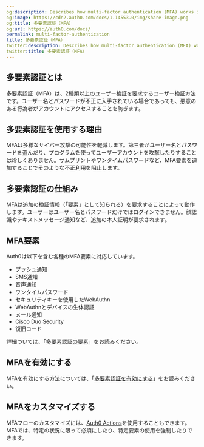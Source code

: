 ```yaml
---
og:description: Describes how multi-factor authentication (MFA) works in Auth0.
og:image: https://cdn2.auth0.com/docs/1.14553.0/img/share-image.png
og:title: 多要素認証（MFA）
og:url: https://auth0.com/docs/
permalink: multi-factor-authentication
title: 多要素認証（MFA）
twitter:description: Describes how multi-factor authentication (MFA) works in Auth0.
twitter:title: 多要素認証（MFA）
---
```


## 多要素認証とは

多要素認証（MFA）は、2種類以上のユーザー検証を要求するユーザー検証方法です。ユーザー名とパスワードが不正に入手されている場合であっても、悪意のある行為者がアカウントにアクセスすることを防ぎます。

## 多要素認証を使用する理由

MFAは多様なサイバー攻撃の可能性を軽減します。第三者がユーザー名とパスワードを盗んだり、プログラムを使ってユーザーアカウントを攻撃したりすることは珍しくありません。サムプリントやワンタイムパスワードなど、MFA要素を追加することでそのような不正利用を阻止します。

## 多要素認証の仕組み

MFAは追加の検証情報（「要素」として知られる）を要求することによって動作します。ユーザーはユーザー名とパスワードだけではログインできません。顔認識やテキストメッセージ通知など、追加の本人証明が要求されます。

## MFA要素



Auth0は以下を含む各種のMFA要素に対応しています。

* プッシュ通知
* SMS通知
* 音声通知
* ワンタイムパスワード
* セキュリティキーを使用したWebAuthn
* WebAuthnとデバイスの生体認証
* メール通知
* Cisco Duo Security
* 復旧コード

詳細ついては、「[多要素認証の要素](/mfa/mfa-factors)」をお読みください。

## MFAを有効にする

MFAを有効にする方法については、「[多要素認証を有効にする](/mfa/enable-mfa)」をお読みください。

## MFAをカスタマイズする

MFAフローのカスタマイズには、[Auth0 Actions](/actions)を使用することもできます。MFAでは、特定の状況に限って必須にしたり、特定要素の使用を強制したりできます。